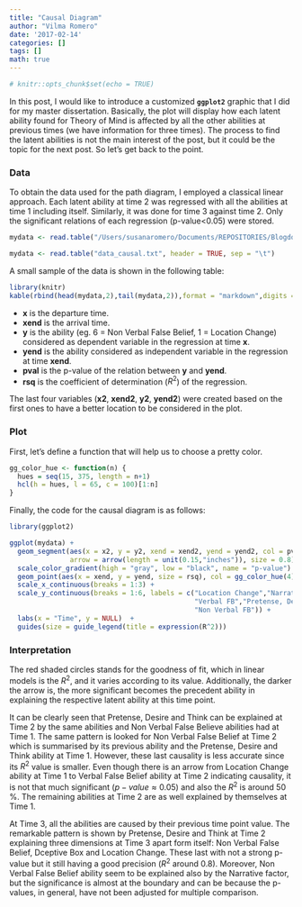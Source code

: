 ```yaml
---
title: "Causal Diagram"
author: "Vilma Romero"
date: '2017-02-14'
categories: []
tags: []
math: true
---
```


```r
# knitr::opts_chunk$set(echo = TRUE)
```

In this post, I would like to introduce a customized **`ggplot2`** graphic that I did for my master dissertation. Basically, the plot will display how each latent ability found for Theory of Mind is affected by all the other abilities at previous times (we have information for three times). The process to find the latent abilities is not the main interest of the post, but it could be the topic for the next post. So let's get back to the point.

### Data

To obtain the data used for the path diagram, I employed a classical linear approach. Each latent ability at time 2 was regressed with all the abilities at time 1 including itself. Similarly, it was done for time 3 against time 2. Only the significant relations of each regression (p-value<0.05) were stored.

```r
mydata <- read.table("/Users/susanaromero/Documents/REPOSITORIES/Blogdown-sources/data/data_causal.txt", header=TRUE, sep="\t")
```

```r
mydata <- read.table("data_causal.txt", header = TRUE, sep = "\t")
```

A small sample of the data is shown in the following table:

```r
library(knitr)
kable(rbind(head(mydata,2),tail(mydata,2)),format = "markdown",digits = 6,row.names = FALSE,align = 'c')

```

* **x** is the departure time.
* **xend** is the arrival time.
* **y** is the ability (eg. 6 = Non Verbal False Belief, 1 = Location Change) considered as dependent variable in the regression at time **x**.
* **yend** is the ability considered as independent variable in the regression at time **xend**.
* **pval** is the p-value of the relation between **y** and **yend**.
* **rsq** is the coefficient of determination ($R^2$) of the regression.

The last four variables (**x2**, **xend2**, **y2**, **yend2**) were created based on the first ones to have a better location to be considered in the plot.

### Plot

First, let's define a function that will help us to choose a pretty color.

```r
gg_color_hue <- function(n) {
  hues = seq(15, 375, length = n+1)
  hcl(h = hues, l = 65, c = 100)[1:n]
}
```

Finally, the code for the causal diagram is as follows:

```r
library(ggplot2)

ggplot(mydata) + 
  geom_segment(aes(x = x2, y = y2, xend = xend2, yend = yend2, col = pval), alpha = 0.3, 
               arrow = arrow(length = unit(0.15,"inches")), size = 0.8) +
  scale_color_gradient(high = "gray", low = "black", name = "p-value") +
  geom_point(aes(x = xend, y = yend, size = rsq), col = gg_color_hue(4)[1]) +
  scale_x_continuous(breaks = 1:3) + 
  scale_y_continuous(breaks = 1:6, labels = c("Location Change","Narrative","Deceptive Box",
                                              "Verbal FB","Pretense, Desire, Think",
                                              "Non Verbal FB")) + 
  labs(x = "Time", y = NULL)  +
  guides(size = guide_legend(title = expression(R^2)))
```

### Interpretation

The red shaded circles stands for the goodness of fit, which in linear models is the $R^2$, and it varies according to its value. Additionally, the darker the arrow is, the more significant becomes the precedent ability in explaining the respective latent ability at this time point. 

It can be clearly seen that Pretense, Desire and Think can be explained at Time 2 by the same abilities and Non Verbal False Believe abilities had at Time 1. The same pattern is looked for Non Verbal False Belief at Time 2 which is summarised by its previous ability and the Pretense, Desire and Think ability at Time 1. However, these last causality is less accurate since its $R^2$ value is smaller. Even though there is an arrow from Location Change ability at Time 1 to Verbal False Belief ability at Time 2 indicating causality, it is not that much significant ($p-value \approx 0.05$) and also the $R^2$ is around 50 \%. The remaining abilities at Time 2 are as well explained by themselves at Time 1.

At Time 3, all the abilities are caused by their previous time point value. The remarkable pattern is shown by Pretense, Desire and Think at Time 2 explaining three dimensions at Time 3 apart form itself: Non Verbal False Belief, Dceptive Box and Location Change. These last with not a strong p-value but it still having a good precision ($R^2$ around 0.8). Moreover, Non Verbal False Belief ability seem to be explained also by the Narrative factor, but the significance is almost at the boundary and can be because the p-values, in general, have not been adjusted for multiple comparison. 
